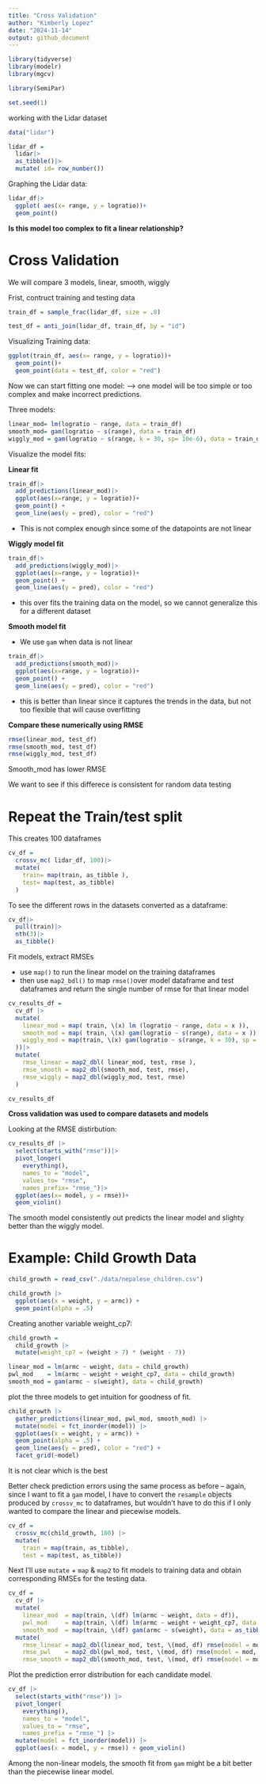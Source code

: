 ```yaml
---
title: "Cross Validation"
author: "Kimberly Lopez"
date: "2024-11-14"
output: github_document
---
```


```r
library(tidyverse)
library(modelr)
library(mgcv)

library(SemiPar)

set.seed(1)
```

working with the Lidar dataset 

```r
data("lidar")

lidar_df = 
  lidar|>
  as_tibble()|>
  mutate( id= row_number())

```

Graphing the Lidar data: 
```r
lidar_df|>
  ggplot( aes(x= range, y = logratio))+ 
  geom_point()
```

**Is this model too complex to fit a linear relationship?** 

# Cross Validation 

We will compare 3 models, linear, smooth, wiggly 

Frist, contruct training and testing data 
```r

train_df = sample_frac(lidar_df, size = .8)

test_df = anti_join(lidar_df, train_df, by = "id")

```

Visualizing Training data: 
```r
ggplot(train_df, aes(x= range, y = logratio))+ 
  geom_point()+ 
  geom_point(data = test_df, color = "red")
```

Now we can start fitting one model: 
--> one model will be too simple or too complex and make incorrect predictions. 

Three models: 
```r
linear_mod= lm(logratio ~ range, data = train_df)
smooth_mod= gam(logratio ~ s(range), data = train_df)
wiggly_mod = gam(logratio ~ s(range, k = 30, sp= 10e-6), data = train_df)
```

Visualize the model fits: 

**Linear fit** 
```r
train_df|>
  add_predictions(linear_mod)|> 
  ggplot(aes(x=range, y = logratio))+ 
  geom_point() + 
  geom_line(aes(y = pred), color = "red")
```

- This is not complex enough since some of the datapoints are not linear 

**Wiggly model fit** 
```r
train_df|>
  add_predictions(wiggly_mod)|> 
  ggplot(aes(x=range, y = logratio))+ 
  geom_point() + 
  geom_line(aes(y = pred), color = "red")
```

- this over fits the training data on the model, so we cannot generalize this for a different dataset 

**Smooth model fit** 

- We use  `gam` when data is not linear 
```r
train_df|>
  add_predictions(smooth_mod)|> 
  ggplot(aes(x=range, y = logratio))+ 
  geom_point() + 
  geom_line(aes(y = pred), color = "red")
```

- this is better than linear since it captures the trends in the data, but not too flexible that will cause overfitting 

**Compare these numerically using RMSE** 

```r

rmse(linear_mod, test_df)
rmse(smooth_mod, test_df)
rmse(wiggly_mod, test_df)
```

Smooth_mod has lower RMSE 

We want to see if this differece is consistent for random data testing 

# Repeat the Train/test split 

This creates 100 dataframes 
```r
cv_df = 
  crossv_mc( lidar_df, 100)|>
  mutate(
    train= map(train, as_tibble ), 
    test= map(test, as_tibble)
  )
```

To see the different rows in the datasets converted as a dataframe: 
```r
cv_df|>
  pull(train)|>
  nth(3)|>
  as_tibble()
```

Fit models, extract RMSEs 

- use `map()` to run the linear model on the training dataframes 
- then use `map2_bdl()` to map `rmse()`over model dataframe and test dataframes and return the single number of rmse for that linear model


```r

cv_results_df = 
  cv_df |>
  mutate(
    linear_mod = map( train, \(x) lm (logratio ~ range, data = x )), 
    smooth_mod = map( train, \(x) gam(logratio ~ s(range), data = x )), 
    wiggly_mod = map(train, \(x) gam(logratio ~ s(range, k = 30), sp = 10e-6, data= x )
  ))|>
  mutate(
    rmse_linear = map2_dbl( linear_mod, test, rmse ), 
    rmse_smooth = map2_dbl(smooth_mod, test, rmse), 
    rmse_wiggly = map2_dbl(wiggly_mod, test, rmse)
  )

cv_results_df
```

**Cross validation was used to compare datasets and models** 

Looking at the RMSE distirbution: 
```r

cv_results_df |>
  select(starts_with("rmse"))|>
  pivot_longer( 
    everything(),
    names_to = "model",
    values_to= "rmse", 
    names_prefix= "rmse_")|> 
  ggplot(aes(x= model, y = rmse))+ 
  geom_violin()
```

The smooth model consistently out predicts the linear model and slighty better than the wiggly model. 

# Example: Child Growth Data 


```r
child_growth = read_csv("./data/nepalese_children.csv")

child_growth |> 
  ggplot(aes(x = weight, y = armc)) + 
  geom_point(alpha = .5)
```
Creating another variable weight_cp7: 

```r
child_growth =
  child_growth |> 
  mutate(weight_cp7 = (weight > 7) * (weight - 7))
```


```r
linear_mod = lm(armc ~ weight, data = child_growth)
pwl_mod    = lm(armc ~ weight + weight_cp7, data = child_growth)
smooth_mod = gam(armc ~ s(weight), data = child_growth)
```

plot the three models to get intuition for goodness of fit.


```r
child_growth |> 
  gather_predictions(linear_mod, pwl_mod, smooth_mod) |> 
  mutate(model = fct_inorder(model)) |> 
  ggplot(aes(x = weight, y = armc)) + 
  geom_point(alpha = .5) +
  geom_line(aes(y = pred), color = "red") + 
  facet_grid(~model)
```
It is not clear which is the best

Better check prediction errors using the same process as before – again, since I want to fit a `gam` model, I have to convert the `resample` objects produced by `crossv_mc` to dataframes, but wouldn’t have to do this if I only wanted to compare the linear and piecewise models.

```r
cv_df =
  crossv_mc(child_growth, 100) |> 
  mutate(
    train = map(train, as_tibble),
    test = map(test, as_tibble))
```

Next I’ll use `mutate` + `map` & `map2` to fit models to training data and obtain corresponding RMSEs for the testing data.

```r
cv_df = 
  cv_df |> 
  mutate(
    linear_mod  = map(train, \(df) lm(armc ~ weight, data = df)),
    pwl_mod     = map(train, \(df) lm(armc ~ weight + weight_cp7, data = df)),
    smooth_mod  = map(train, \(df) gam(armc ~ s(weight), data = as_tibble(df)))) |> 
  mutate(
    rmse_linear = map2_dbl(linear_mod, test, \(mod, df) rmse(model = mod, data = df)),
    rmse_pwl    = map2_dbl(pwl_mod, test, \(mod, df) rmse(model = mod, data = df)),
    rmse_smooth = map2_dbl(smooth_mod, test, \(mod, df) rmse(model = mod, data = df)))
```

Plot the prediction error distribution for each candidate model.

```r
cv_df |> 
  select(starts_with("rmse")) |> 
  pivot_longer(
    everything(),
    names_to = "model", 
    values_to = "rmse",
    names_prefix = "rmse_") |> 
  mutate(model = fct_inorder(model)) |> 
  ggplot(aes(x = model, y = rmse)) + geom_violin()
```

Among the non-linear models, the smooth fit from `gam` might be a bit better than the piecewise linear model.